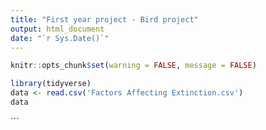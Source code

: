 ```yaml
---
title: "First year project - Bird project"
output: html_document
date: "`r Sys.Date()`"
---
```


```r
knitr::opts_chunk$set(warning = FALSE, message = FALSE) 
```
```r
library(tidyverse)
data <- read.csv('Factors Affecting Extinction.csv')
data
```

```


